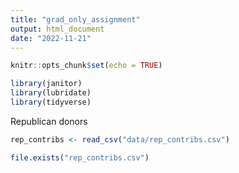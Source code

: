 ```yaml
---
title: "grad_only_assignment"
output: html_document
date: "2022-11-21"
---
```


```r
knitr::opts_chunk$set(echo = TRUE)
```

```r
library(janitor)
library(lubridate)
library(tidyverse)
```
Republican donors
```r
rep_contribs <- read_csv("data/rep_contribs.csv")

file.exists("rep_contribs.csv")
```

